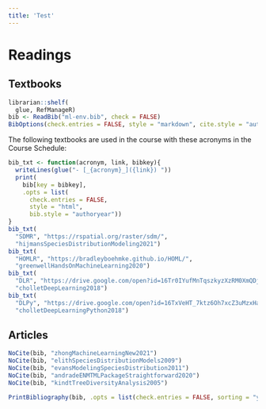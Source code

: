 ```yaml
---
title: 'Test'
---
```


# Readings

## Textbooks

```r
librarian::shelf(
  glue, RefManageR)
bib <- ReadBib("ml-env.bib", check = FALSE)
BibOptions(check.entries = FALSE, style = "markdown", cite.style = "authoryear", bib.style = "authoryear")
```

The following textbooks are used in the course with these acronyms in the Course Schedule:

```r

bib_txt <- function(acronym, link, bibkey){
  writeLines(glue("- [_{acronym}_]({link}) "))
  print(
    bib[key = bibkey], 
    .opts = list(
      check.entries = FALSE, 
      style = "html", 
      bib.style = "authoryear"))
}
bib_txt(
  "SDMR", "https://rspatial.org/raster/sdm/",
  "hijmansSpeciesDistributionModeling2021")
bib_txt(
  "HOMLR", "https://bradleyboehmke.github.io/HOML/",
  "greenwellHandsOnMachineLearning2020")
bib_txt(
  "DLR", "https://drive.google.com/open?id=16Tr0IYufMnTqszkyzXzRM0XmQDjWuwXv&authuser=ben%40ecoquants.com&usp=drive_fs",
  "cholletDeepLearning2018")
bib_txt(
  "DLPy", "https://drive.google.com/open?id=16TxVeHT_7ktz6Oh7xcZ3uMzxHaNQ16Dc&authuser=ben%40ecoquants.com&usp=drive_fs",
  "cholletDeepLearningPython2018")
```

## Articles

```r
NoCite(bib, "zhongMachineLearningNew2021")
NoCite(bib, "elithSpeciesDistributionModels2009")
NoCite(bib, "evansModelingSpeciesDistribution2011")
NoCite(bib, "andradeENMTMLPackageStraightforward2020")
NoCite(bib, "kindtTreeDiversityAnalysis2005")

PrintBibliography(bib, .opts = list(check.entries = FALSE, sorting = "ynt"))
```
